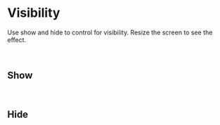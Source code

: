 
<Meta of={stories} />

# Visibility

Use show and hide to control for visibility. Resize the screen to see the effect.

<br />

## Show

<Canvas name="Show" of={stories.Show} />
<Controls of={stories.Show} />

<br />

## Hide

<Canvas name="Hide" of={stories.Hide} />
<Controls of={stories.Hide} />
